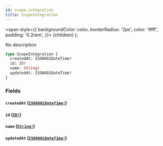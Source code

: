 ```yaml
---
id: scope-integration
title: ScopeIntegration
---
```


<span
style={{
      backgroundColor: color,
      borderRadius: '2px',
      color: '#fff',
      padding: '0.2rem',
    }}>
{children}
</span>
);

No description

```graphql
type ScopeIntegration {
  createdAt: ISO8601DateTime!
  id: ID!
  name: String!
  updatedAt: ISO8601DateTime!
}
```

### Fields

#### `createdAt` ([`ISO8601DateTime!`](/api/scalars/iso-8601-date-time))

#### `id` ([`ID!`](/api/scalars/id))

#### `name` ([`String!`](/api/scalars/string))

#### `updatedAt` ([`ISO8601DateTime!`](/api/scalars/iso-8601-date-time))
